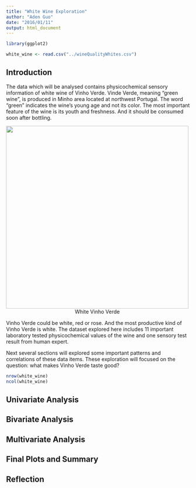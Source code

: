 ```yaml
---
title: "White Wine Exploration"
author: "Aden Guo"
date: "2016/01/11"
output: html_document
---
```


```r
library(ggplot2)
```

```r
white_wine <- read.csv("../wineQualityWhites.csv")
```

## **Introduction**
The data which will be analysed contains physicochemical sensory information of white wine of Vinho Verde. Vinde Verde, meaning "green wine", is produced in Minho area located at northwest Portugal. The word "green" indicates the wine's young age and not its color. The most important feature of the wine is its youth and freshness. And it should be consumed soon after bottling.

<a style='text-decoration: none;'>
  <img src="pics/White_Vinho_Verde_1.jpg" style='width: 500px'>
  <div style='width: 500px; text-align: center;'> White Vinho Verde </div>
</a>

Vinho Verde could be white, red or rose. And the most productive kind of Vinho Verde is white. The dataset explored here includes 11 important laboratory tested physicochemical values of the wine and one sensory test result from human expert. 

Next several sections will explored some important patterns and correlations of these data items. These exploration will focused on the question: what makes Vinho Verde taste good?
```r
nrow(white_wine)
ncol(white_wine)
```

## **Univariate Analysis**
## **Bivariate Analysis**
## **Multivariate Analysis**
## **Final Plots and Summary**
## **Reflection**


